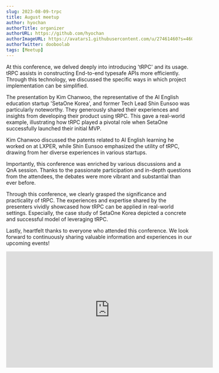 ```yaml
---
slug: 2023-08-09-trpc
title: August meetup
author: hyochan
authorTitle: organizer
authorURL: https://github.com/hyochan
authorImageURL: https://avatars1.githubusercontent.com/u/27461460?s=460&u=b5860875e26d33fd70fd210f4ea74f81cdf9d99b&v=4
authorTwitter: dooboolab
tags: [Meetup]
---
```



At this conference, we delved deeply into introducing 'tRPC' and its usage. tRPC assists in constructing End-to-end typesafe APIs more efficiently. Through this technology, we discussed the specific ways in which project implementation can be simplified.

The presentation by Kim Chanwoo, the representative of the AI English education startup 'SetaOne Korea', and former Tech Lead Shin Eunsoo was particularly noteworthy. They generously shared their experiences and insights from developing their product using tRPC. This gave a real-world example, illustrating how tRPC played a pivotal role when SetaOne successfully launched their initial MVP.

Kim Chanwoo discussed the patents related to AI English learning he worked on at LXPER, while Shin Eunsoo emphasized the utility of tRPC, drawing from her diverse experiences in various startups.

Importantly, this conference was enriched by various discussions and a QnA session. Thanks to the passionate participation and in-depth questions from the attendees, the debates were more vibrant and substantial than ever before.

Through this conference, we clearly grasped the significance and practicality of tRPC. The experiences and expertise shared by the presenters vividly showcased how tRPC can be applied in real-world settings. Especially, the case study of SetaOne Korea depicted a concrete and successful model of leveraging tRPC.

Lastly, heartfelt thanks to everyone who attended this conference. We look forward to continuously sharing valuable information and experiences in our upcoming events!

<div class="video-container">
<iframe width="560" height="315" src="https://www.youtube.com/embed/UICl2R81x78" title="trpc 컨퍼런스" frameborder="0" allow="accelerometer; autoplay; clipboard-write; encrypted-media; gyroscope; picture-in-picture; web-share" allowfullscreen></iframe>
</div>

<AdFitMobileBanner
  unit="DAN-YpQyMBCxi1vg3gJM"
  className="adfit-middle-mobile-2023-08-21"
/>
